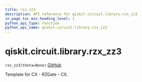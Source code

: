 ```yaml
---
title: rzx_zz3
description: API reference for qiskit.circuit.library.rzx_zz3
in_page_toc_min_heading_level: 1
python_api_type: function
python_api_name: qiskit.circuit.library.rzx_zz3
---
```


# qiskit.circuit.library.rzx\_zz3

<span id="qiskit.circuit.library.rzx_zz3" />

`rzx_zz3(theta=None)` [GitHub](https://github.com/qiskit/qiskit/tree/stable/0.17/qiskit/circuit/library/templates/rzx/rzx_zz3.py "view source code")

Template for CX - RZGate - CX.

